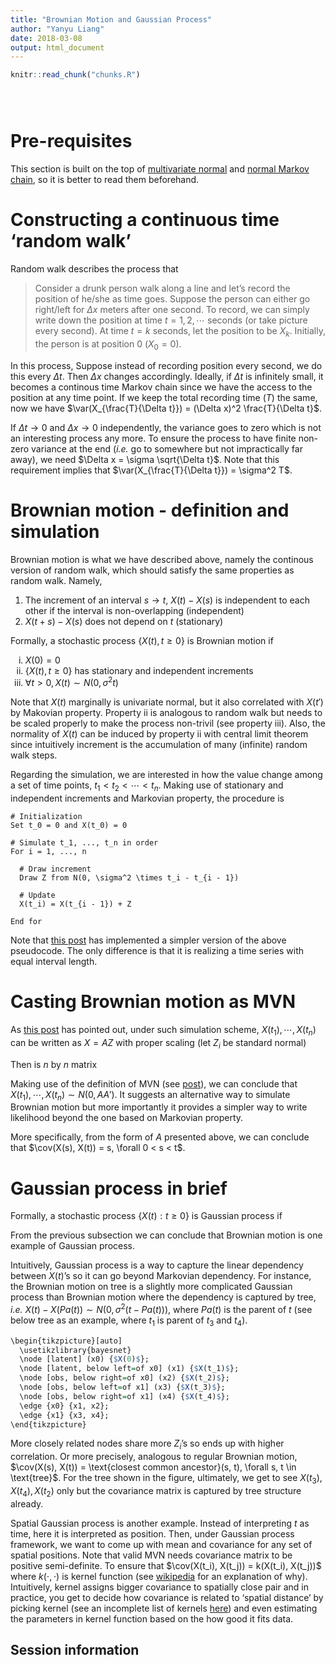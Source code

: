 ```yaml
---
title: "Brownian Motion and Gaussian Process"
author: "Yanyu Liang"
date: 2018-03-08
output: html_document
---
```


<!-- The file analysis/chunks.R contains chunks that define default settings
shared across the workflowr files. -->
```r
knitr::read_chunk("chunks.R")
```

<!-- Update knitr chunk options -->
```r
```

<!-- Insert the date the file was last updated -->
```r
```

<!-- Insert the code version (Git commit SHA1) if Git repository exists and R
 package git2r is installed -->
```r
```

<!-- Add your analysis here -->

$$
\newcommand\var{\text{Var}}
\newcommand\cov{\text{Cov}}
\newcommand\E{\text{E}}
$$

# Pre-requisites

This section is built on the top of [multivariate normal](mvnorm.html) and [normal Markov chain](normal_markov_chain.html), so it is better to read them beforehand.

# Constructing a continuous time 'random walk'

Random walk describes the process that 

> Consider a drunk person walk along a line and let's record the position of he/she as time goes. Suppose the person can either go right/left for $\Delta x$ meters after one second. To record, we can simply write down the position at time $t = 1, 2, \cdots$ seconds (or take picture every second). At time $t = k$ seconds, let the position to be $X_k$. Initially, the person is at position 0 ($X_0 = 0$).

\begin{align*}
  Z_k &:= X_k - X_{k - 1} \\
  &= \begin{cases}
    \Delta x & \text{, with probability $\frac{1}{2}$} \\
    -\Delta x & \text{, with probability $\frac{1}{2}$}
  \end{cases}
\end{align*}

In this process, 
\begin{align*}
  \E(X_k) &= \E(X_{k - 1}) = \cdots = 0 \\
  \var(X_k) &= (\Delta x)^2 + \var(X_{k - 1}） \\
  &= 2(\Delta x)^2 + \var(X_{k - 2}）\\
  &= \cdots = k (\Delta x)^2
\end{align*}
Suppose instead of recording position every second, we do this every $\Delta t$. Then $\Delta x$ changes accordingly. Ideally, if $\Delta t$ is infinitely small, it becomes a continous time Markov chain since we have the access to the position at any time point. If we keep the total recording time ($T$) the same, now we have $\var(X_{\frac{T}{\Delta t}}) = (\Delta x)^2 \frac{T}{\Delta t}$. 

If $\Delta t \rightarrow 0$ and $\Delta x \rightarrow 0$ independently, the variance goes to zero which is not an interesting process any more. To ensure the process to have finite non-zero variance at the end (*i.e.* go to somewhere but not impractically far away), we need $\Delta x = \sigma \sqrt{\Delta t}$. Note that this requirement implies that $\var(X_{\frac{T}{\Delta t}}) = \sigma^2 T$.

# Brownian motion - definition and simulation

Brownian motion is what we have described above, namely the continous version of random walk, which should satisfy the same properties as random walk. Namely, 

1. The increment of an interval $s \rightarrow t$, $X(t) - X(s)$ is independent to each other if the interval is non-overlapping (independent)
2. $X(t + s) - X(s)$ does not depend on $t$ (stationary)

Formally, a stochastic process $\{X(t), t \ge 0\}$ is Brownian motion if

i. $X(0) = 0$
ii. $\{X(t), t \ge 0\}$ has stationary and independent increments
iii. $\forall t > 0, X(t) \sim N(0, \sigma^2 t)$ 

Note that $X(t)$ marginally is univariate normal, but it also correlated with $X(t')$ by Makovian property. Property ii is analogous to random walk but needs to be scaled properly to make the process non-trivil (see property iii). Also, the normality of $X(t)$ can be induced by property ii with central limit theorem since intuitively increment is the accumulation of many (infinite) random walk steps.

Regarding the simulation, we are interested in how the value change among a set of time points, $t_1 < t_2 < \cdots < t_n$. Making use of stationary and independent increments and Markovian property, the procedure is

```
# Initialization
Set t_0 = 0 and X(t_0) = 0

# Simulate t_1, ..., t_n in order
For i = 1, ..., n
  
  # Draw increment 
  Draw Z from N(0, \sigma^2 \times t_i - t_{i - 1})
  
  # Update
  X(t_i) = X(t_{i - 1}) + Z
  
End for
```

Note that [this post](normal_markov_chain.html#example:_a_normal_markov_chain) has implemented a simpler version of the above pseudocode. The only difference is that it is realizing a time series with equal interval length. 

# Casting Brownian motion as MVN 

As [this post](normal_markov_chain.html#the_normal_markov_chain_as_a_multivariate_normal) has pointed out, under such simulation scheme, $X(t_1), \cdots, X(t_n)$ can be written as $X = AZ$ with proper scaling (let $Z_i$ be standard normal)

\begin{align*}
  X(t_1) &= \sqrt{t_1} Z_1 \\
  X(t_2) &= X(t_1) + \sqrt{t_2 - t_1} Z_2 \\
  &= \sqrt{t_1} Z_1 + \sqrt{t_2 - t_1} Z_2 \\
  \vdots
\end{align*}
Then is $n$ by $n$ matrix
\begin{align*}
  A = \begin{bmatrix}
    \sqrt{t_1} & 0 & 0 & 0 & \cdots \\
    \sqrt{t_1} & \sqrt{t_2 - t_1} & 0 & 0 & \cdots \\
    \sqrt{t_1} & \sqrt{t_2 - t_1} & \sqrt{t_3 - t_2} & 0 & \cdots \\
    \cdots
  \end{bmatrix}
\end{align*}

Making use of the definition of MVN (see [post](mvnorm.html#definition)), we can conclude that $X(t_1), \cdots, X(t_n) \sim N(0, AA')$. It suggests an alternative way to simulate Brownian motion but more importantly it provides a simpler way to write likelihood beyond the one based on Markovian property.

More specifically, from the form of $A$ presented above, we can conclude that $\cov(X(s), X(t)) = s, \forall 0 < s < t$. 

# Gaussian process in brief

Formally, a stochastic process $\{X(t): t \ge 0\}$ is Gaussian process if 
\begin{align*}
  \forall t_1, \cdots, t_n: X(t_1), \cdots, X(t_n) \sim MVN
\end{align*}

From the previous subsection we can conclude that Brownian motion is one example of Gaussian process. 

Intuitively, Gaussian process is a way to capture the linear dependency between $X(t)$'s so it can go beyond Markovian dependency. For instance, the Brownian motion on tree is a slightly more complicated Gaussian process than Brownian motion where the dependency is captured by tree, *i.e.* $X(t) - X(Pa(t)) \sim N(0, \sigma^2 (t - Pa(t)))$, where $Pa(t)$ is the parent of $t$ (see below tree as an example, where $t_1$ is parent of $t_3$ and $t_4$). 

```r
\begin{tikzpicture}[auto]
  \usetikzlibrary{bayesnet}
  \node [latent] (x0) {$X(0)$};
  \node [latent, below left=of x0] (x1) {$X(t_1)$};
  \node [obs, below right=of x0] (x2) {$X(t_2)$};
  \node [obs, below left=of x1] (x3) {$X(t_3)$};
  \node [obs, below right=of x1] (x4) {$X(t_4)$};
  \edge {x0} {x1, x2};
  \edge {x1} {x3, x4};
\end{tikzpicture}
```

More closely related nodes share more $Z_i$'s so ends up with higher correlation. Or more precisely, analogous to regular Brownian motion, $\cov(X(s), X(t)) = \text{closest common ancestor}(s, t), \forall s, t \in \text{tree}$. For the tree shown in the figure, ultimately, we get to see $X(t_3), X(t_4), X(t_2)$ only but the covariance matrix is captured by tree structure already.

Spatial Gaussian process is another example. Instead of interpreting $t$ as time, here it is interpreted as position. Then, under Gaussian process framework, we want to come up with mean and covariance for any set of spatial positions. Note that valid MVN needs covariance matrix to be positive semi-definite. To ensure that $\cov(X(t_i), X(t_j)) = k(X(t_i), X(t_j))$ where $k(\cdot, \cdot)$ is kernel function (see [wikipedia](https://en.wikipedia.org/wiki/Kernel_method#Mathematics:_the_kernel_trick) for an explanation of why). Intuitively, kernel assigns bigger covariance to spatially close pair and in practice, you get to decide how covariance is related to 'spatial distance' by picking kernel (see an incomplete list of kernels [here](http://crsouza.com/2010/03/17/kernel-functions-for-machine-learning-applications/#kernel_functions)) and even estimating the parameters in kernel function based on the how good it fits data.

## Session information

<!-- Insert the session information into the document -->
```r
```
